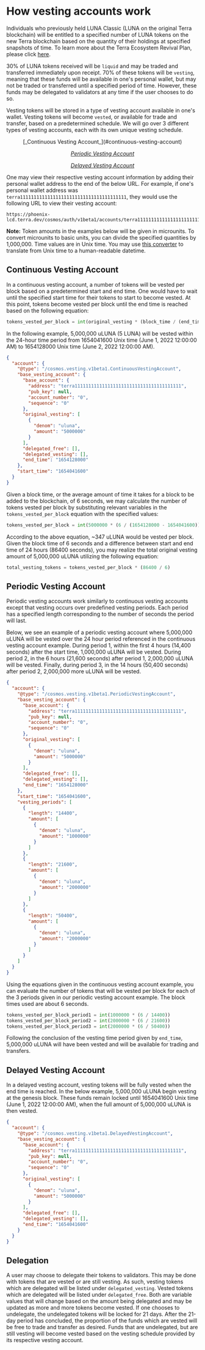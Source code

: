 # How vesting accounts work

Individuals who previously held LUNA Classic (LUNA on the original Terra blockchain) will be entitled to a specified number of LUNA tokens on the new Terra blockchain based on the quantity of their holdings at specified snapshots of time. To learn more about the Terra Ecosystem Revival Plan, please click [here](https://agora.terra.money/t/terra-ecosystem-revival-plan-2-passed-gov/18498).

30% of LUNA tokens received will be `liquid` and may be traded and transferred immediately upon receipt. 70% of these tokens will be `vesting`, meaning that these funds will be available in one's personal wallet, but may not be traded or transferred until a specified period of time. However, these funds may be delegated to validators at any time if the user chooses to do so.

Vesting tokens will be stored in a type of vesting account available in one's wallet. Vesting tokens will become `vested`, or available for trade and transfer, based on a predetermined schedule. We will go over 3 different types of vesting accounts, each with its own unique vesting schedule.

<div align="center">
  [_Continuous Vesting Account_](#continuous-vesting-account)

  [_Periodic Vesting Account_](#periodic-vesting-account)

  [_Delayed Vesting Account_](#delayed-vesting-account)
</div>

One may view their respective vesting account information by adding their personal wallet address to the end of the below URL. For example, if one's personal wallet address was `terra111111111111111111111111111111111111111`, they would use the following URL to view their vesting account:

```
https://phoenix-lcd.terra.dev/cosmos/auth/v1beta1/accounts/terra111111111111111111111111111111111111111
```

**Note:** Token amounts in the examples below will be given in microunits. To convert microunits to basic units, you can divide the specified quantities by 1,000,000. Time values are in Unix time. You may use [this converter](https://www.epochconverter.com/) to translate from Unix time to a human-readable datetime.

## Continuous Vesting Account

In a continuous vesting account, a number of tokens will be vested per block based on a predetermined start and end time. One would have to wait until the specified start time for their tokens to start to become vested. At this point, tokens become vested per block until the end time is reached based on the following equation:

```python
tokens_vested_per_block = int(original_vesting * (block_time / (end_time - start_time)))
```

In the following example, 5,000,000 uLUNA (5 LUNA) will be vested within the 24-hour time period from 1654041600 Unix time (June 1, 2022 12:00:00 AM) to 1654128000 Unix time (June 2, 2022 12:00:00 AM).

```json
{
  "account": {
    "@type": "/cosmos.vesting.v1beta1.ContinuousVestingAccount",
    "base_vesting_account": {
      "base_account": {
        "address": "terra111111111111111111111111111111111111111",
        "pub_key": null,
        "account_number": "0",
        "sequence": "0"
      },
      "original_vesting": [
        {
          "denom": "uluna",
          "amount": "5000000"
        }
      ],
      "delegated_free": [],
      "delegated_vesting": [],
      "end_time": "1654128000"
    },
    "start_time": "1654041600"
  }
}
```

Given a block time, or the average amount of time it takes for a block to be added to the blockchain, of 6 seconds, we may calculate the number of tokens vested per block by substituting relevant variables in the `tokens_vested_per_block` equation with the specified values:

```python
tokens_vested_per_block = int(5000000 * (6 / (1654128000 - 1654041600)))
```

According to the above equation, ~347 uLUNA would be vested per block. Given the block time of 6 seconds and a difference between start and end time of 24 hours (86400 seconds), you may realize the total original vesting amount of 5,000,000 uLUNA utilizing the following equation:

```python
total_vesting_tokens = tokens_vested_per_block * (86400 / 6)
```

## Periodic Vesting Account

Periodic vesting accounts work similarly to continuous vesting accounts except that vesting occurs over predefined vesting periods. Each period has a specified length corresponding to the number of seconds the period will last.

Below, we see an example of a periodic vesting account where 5,000,000 uLUNA will be vested over the 24 hour period referenced in the continuous vesting account example. During period 1, within the first 4 hours (14,400 seconds) after the start time, 1,000,000 uLUNA will be vested. During period 2, in the 6 hours (21,600 seconds) after period 1, 2,000,000 uLUNA will be vested. Finally, during period 3, in the 14 hours (50,400 seconds) after period 2, 2,000,000 more uLUNA will be vested.

```json
{
  "account": {
    "@type": "/cosmos.vesting.v1beta1.PeriodicVestingAccount",
    "base_vesting_account": {
      "base_account": {
        "address": "terra111111111111111111111111111111111111111",
        "pub_key": null,
        "account_number": "0",
        "sequence": "0"
      },
      "original_vesting": [
        {
          "denom": "uluna",
          "amount": "5000000"
        }
      ],
      "delegated_free": [],
      "delegated_vesting": [],
      "end_time": "1654128000"
    },
    "start_time": "1654041600",
    "vesting_periods": [
      {
        "length": "14400",
        "amount": [
          {
            "denom": "uluna",
            "amount": "1000000"
          }
        ]
      },
      {
        "length": "21600",
        "amount": [
          {
            "denom": "uluna",
            "amount": "2000000"
          }
        ]
      },
      {
        "length": "50400",
        "amount": [
          {
            "denom": "uluna",
            "amount": "2000000"
          }
        ]
      }
    ]
  }
}
```

Using the equations given in the continuous vesting account example, you can evaluate the number of tokens that will be vested per block for each of the 3 periods given in our periodic vesting account example. The block times used are about 6 seconds.

```python
tokens_vested_per_block_period1 = int(1000000 * (6 / 14400))
tokens_vested_per_block_period2 = int(2000000 * (6 / 21600))
tokens_vested_per_block_period3 = int(2000000 * (6 / 50400))
```

Following the conclusion of the vesting time period given by `end_time`, 5,000,000 uLUNA will have been vested and will be available for trading and transfers.

## Delayed Vesting Account

In a delayed vesting account, vesting tokens will be fully vested when the end time is reached. In the below example, 5,000,000 uLUNA begin vesting at the genesis block. These funds remain locked until 1654041600 Unix time (June 1, 2022 12:00:00 AM), when the full amount of 5,000,000 uLUNA is then vested.

```json
{
  "account": {
    "@type": "/cosmos.vesting.v1beta1.DelayedVestingAccount",
    "base_vesting_account": {
      "base_account": {
        "address": "terra111111111111111111111111111111111111111",
        "pub_key": null,
        "account_number": "0",
        "sequence": "0"
      },
      "original_vesting": [
        {
          "denom": "uluna",
          "amount": "5000000"
        }
      ],
      "delegated_free": [],
      "delegated_vesting": [],
      "end_time": "1654041600"
    }
  }
}
```

## Delegation

A user may choose to delegate their tokens to validators. This may be done with tokens that are vested or are still vesting. As such, vesting tokens which are delegated will be listed under `delegated_vesting`. Vested tokens which are delegated will be listed under `delegated_free`. Both are variable values that will change based on the amount being delegated and may be updated as more and more tokens become vested. If one chooses to undelegate, the undelegated tokens will be locked for 21 days. After the 21-day period has concluded, the proportion of the funds which are vested will be free to trade and transfer as desired. Funds that are undelegated, but are still vesting will become vested based on the vesting schedule provided by its respective vesting account.